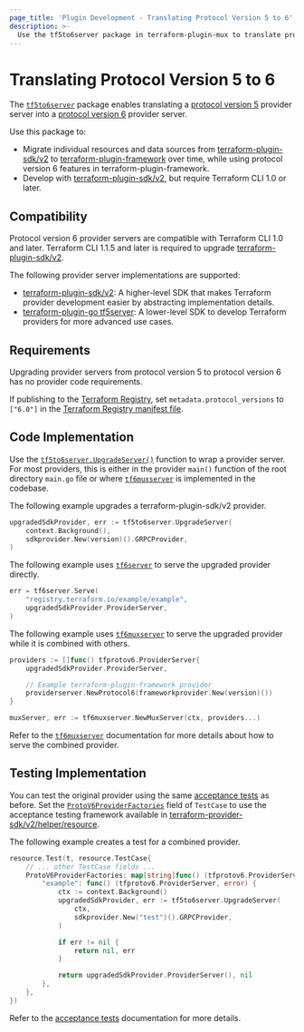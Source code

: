 ```yaml
---
page_title: 'Plugin Development - Translating Protocol Version 5 to 6'
description: >-
  Use the tf5to6server package in terraform-plugin-mux to translate protocol version 5 providers to protocol version 6.
---
```


# Translating Protocol Version 5 to 6

The [`tf5to6server`](https://pkg.go.dev/github.com/hashicorp/terraform-plugin-mux/tf5to6server) package enables translating a [protocol version 5](/plugin/how-terraform-works#protocol-version-5)  provider server into a [protocol version 6](/plugin/how-terraform-works#protocol-version-6)  provider server.

Use this package to:

* Migrate individual resources and data sources from [terraform-plugin-sdk/v2](/plugin/sdkv2) to [terraform-plugin-framework](/plugin/framework) over time, while using protocol version 6 features in terraform-plugin-framework.
* Develop with [terraform-plugin-sdk/v2](/plugin/sdkv2), but require Terraform CLI 1.0 or later.

## Compatibility

Protocol version 6 provider servers are compatible with Terraform CLI 1.0 and later. Terraform CLI 1.1.5 and later is required to upgrade [terraform-plugin-sdk/v2](/plugin/sdkv2).

The following provider server implementations are supported:

* [terraform-plugin-sdk/v2](/plugin/sdkv2): A higher-level SDK that makes Terraform provider development easier by abstracting implementation details.
* [terraform-plugin-go tf5server](https://pkg.go.dev/github.com/hashicorp/terraform-plugin-go/tfprotov5/tf5server): A lower-level SDK to develop Terraform providers for more advanced use cases.

## Requirements

Upgrading provider servers from protocol version 5 to protocol version 6 has no provider code requirements.

If publishing to the [Terraform Registry](/registry), set `metadata.protocol_versions` to `["6.0"]` in the [Terraform Registry manifest file](https://www.terraform.io/registry/providers/publishing#terraform-registry-manifest-file).

## Code Implementation

Use the [`tf5to6server.UpgradeServer()`](https://pkg.go.dev/github.com/hashicorp/terraform-plugin-mux/tf5to6server#UpgradeServer) function to wrap a provider server. For most providers, this is either in the provider `main()` function of the root directory `main.go` file or where [`tf6muxserver`](/plugin/mux/combining-protocol-version-6-providers) is implemented in the codebase.

The following example upgrades a terraform-plugin-sdk/v2 provider.

```go
upgradedSdkProvider, err := tf5to6server.UpgradeServer(
	context.Background(),
	sdkprovider.New(version)().GRPCProvider,
)
```

The following example uses [`tf6server`](https://pkg.go.dev/github.com/hashicorp/terraform-plugin-go/tfprotov6/tf6server) to serve the upgraded provider directly.

```go
err = tf6server.Serve(
	"registry.terraform.io/example/example",
	upgradedSdkProvider.ProviderServer,
)
```

The following example uses [`tf6muxserver`](/plugin/mux/combining-protocol-version-6-providers) to serve the upgraded provider while it is combined with others.

```go
providers := []func() tfprotov6.ProviderServer{
	upgradedSdkProvider.ProviderServer,

	// Example terraform-plugin-framework provider
	providerserver.NewProtocol6(frameworkprovider.New(version)())
}

muxServer, err := tf6muxserver.NewMuxServer(ctx, providers...)
```

Refer to the [`tf6muxserver`](/plugin/mux/combining-protocol-version-6-providers) documentation for more details about how to serve the combined provider.

## Testing Implementation

You can test the original provider using the same [acceptance tests](/plugin/sdkv2/testing/acceptance-tests) as before. Set the [`ProtoV6ProviderFactories`](https://pkg.go.dev/github.com/hashicorp/terraform-plugin-sdk/v2/helper/resource#TestCase.ProtoV6ProviderFactories) field of `TestCase` to use the acceptance testing framework available in [terraform-provider-sdk/v2/helper/resource](https://pkg.go.dev/github.com/hashicorp/terraform-plugin-sdk/v2/helper/resource).

The following example creates a test for a combined provider.

```go
resource.Test(t, resource.TestCase{
	// ... other TestCase fields ...
	ProtoV6ProviderFactories: map[string]func() (tfprotov6.ProviderServer, error) {
		"example": func() (tfprotov6.ProviderServer, error) {
			ctx := context.Background()
			upgradedSdkProvider, err := tf5to6server.UpgradeServer(
				ctx,
				sdkprovider.New("test")().GRPCProvider,
			)

			if err != nil {
				return nil, err
			}

			return upgradedSdkProvider.ProviderServer(), nil
		},
	},
})
```

Refer to the [acceptance tests](/plugin/sdkv2/testing/acceptance-tests) documentation for more details.
